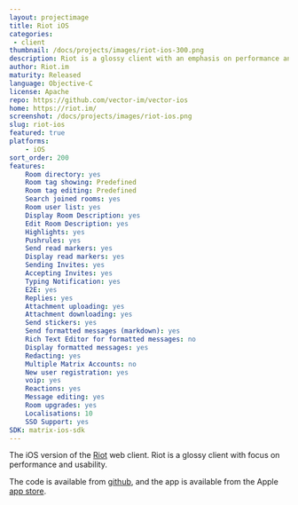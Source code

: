 ```yaml
---
layout: projectimage
title: Riot iOS
categories: 
 - client
thumbnail: /docs/projects/images/riot-ios-300.png
description: Riot is a glossy client with an emphasis on performance and usability
author: Riot.im
maturity: Released
language: Objective-C
license: Apache
repo: https://github.com/vector-im/vector-ios
home: https://riot.im/
screenshot: /docs/projects/images/riot-ios.png
slug: riot-ios
featured: true
platforms:
    - iOS
sort_order: 200
features:
    Room directory: yes
    Room tag showing: Predefined
    Room tag editing: Predefined
    Search joined rooms: yes
    Room user list: yes
    Display Room Description: yes
    Edit Room Description: yes
    Highlights: yes
    Pushrules: yes
    Send read markers: yes
    Display read markers: yes
    Sending Invites: yes
    Accepting Invites: yes
    Typing Notification: yes
    E2E: yes
    Replies: yes
    Attachment uploading: yes
    Attachment downloading: yes
    Send stickers: yes
    Send formatted messages (markdown): yes
    Rich Text Editor for formatted messages: no
    Display formatted messages: yes
    Redacting: yes
    Multiple Matrix Accounts: no
    New user registration: yes
    voip: yes
    Reactions: yes
    Message editing: yes
    Room upgrades: yes
    Localisations: 10
    SSO Support: yes
SDK: matrix-ios-sdk
---
```


The iOS version of the [Riot](https://matrix.org/docs/projects/client/riot.html) web client. Riot is a glossy client with focus on performance and usability.

The code is available from [github](https://github.com/vector-im/vector-ios), and the app is available from the Apple [app store](https://itunes.apple.com/gb/app/vector.im/id1083446067?mt=8).
